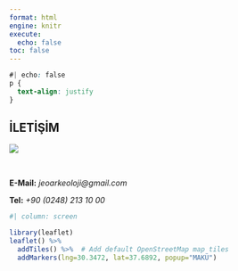 ---
format: html
engine: knitr
execute:
  echo: false
toc: false
---

```{css}
#| echo: false
p {
  text-align: justify
}
```

## **İLETİŞİM**

::: {.grid}

::: {.g-col-6}

![](img/cont2.png)

:::

::: {.g-col-6}

<br>

**E-Mail:** *jeoarkeoloji@gmail.com*

**Tel:** *+90 (0248) 213 10 00*

:::

:::

```{r}
#| column: screen

library(leaflet)
leaflet() %>%
  addTiles() %>%  # Add default OpenStreetMap map tiles
  addMarkers(lng=30.3472, lat=37.6892, popup="MAKÜ")
```
